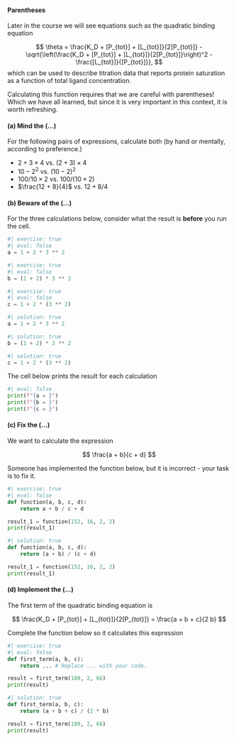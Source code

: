 #### Parentheses

Later in the course we will see equations such as the quadratic binding equation

$$
\theta = \frac{K_D + [P_{tot}] + [L_{tot}]}{2[P_{tot}]} - \sqrt{\left(\frac{K_D + [P_{tot}] + [L_{tot}]}{2[P_{tot}]}\right)^2 - \frac{[L_{tot}]}{[P_{tot}]}},
$$
which can be used to describe titration data that reports protein saturation as a function of total ligand concentration.

Calculating this function requires that we are careful with parentheses! Which we have all 
learned, but since it is very important in this context, it is worth refreshing. 

#### (a) Mind the $(...)$

For the following pairs of expressions, calculate both (by hand or mentally, according to preference.)

- $2 + 3 \times 4$ vs. $(2 + 3) \times 4$
- $10 - 2^2$ vs. $(10 - 2)^2$
- $100 / 10 \times 2$ vs. $100 / (10 \times 2)$ 
- $\frac{12 + 8}{4}$ vs. $12 + 8 / 4$

#### (b) Beware of the $(...)$

For the three calculations below, consider what the result is **before** you run the cell. 

```python
#| exercise: true
#| eval: false
a = 1 + 2 * 3 ** 2
```
```python
#| exercise: true
#| eval: false
b = (1 + 2) * 3 ** 2
```
```python
#| exercise: true
#| eval: false
c = 1 + 2 * (3 ** 2)
```

```python
#| solution: true
a = 1 + 2 * 3 ** 2
```
```python
#| solution: true
b = (1 + 2) * 3 ** 2
```
```python
#| solution: true
c = 1 + 2 * (3 ** 2)
```

The cell below prints the result for each calculation

```python
#| eval: false
print(f"{a = }")
print(f"{b = }")
print(f"{c = }")
```

#### (c) Fix the $(...)$

We want to calculate the expression

$$
\frac{a + b}{c + d}
$$

Someone has implemented the function below, but it is incorrect - your task is to fix it.

```python
#| exercise: true
#| eval: false
def function(a, b, c, d):
    return a + b / c + d

result_1 = function(152, 16, 2, 2)
print(result_1)
```

```python
#| solution: true
def function(a, b, c, d):
    return (a + b) / (c + d)

result_1 = function(152, 16, 2, 2)
print(result_1)
```

#### (d) Implement the $(...)$

The first term of the quadratic binding equation is 

$$
\frac{K_D + [P_{tot}] + [L_{tot}]}{2[P_{tot}]} = \frac{a + b + c}{2 b}
$$

Complete the function below so it calculates this expression 

```python
#| exercise: true
#| eval: false
def first_term(a, b, c):
    return ... # Replace ... with your code.

result = first_term(100, 2, 66)
print(result)
```

```python
#| solution: true
def first_term(a, b, c):
    return (a + b + c) / (2 * b)

result = first_term(100, 2, 66)
print(result)
```
